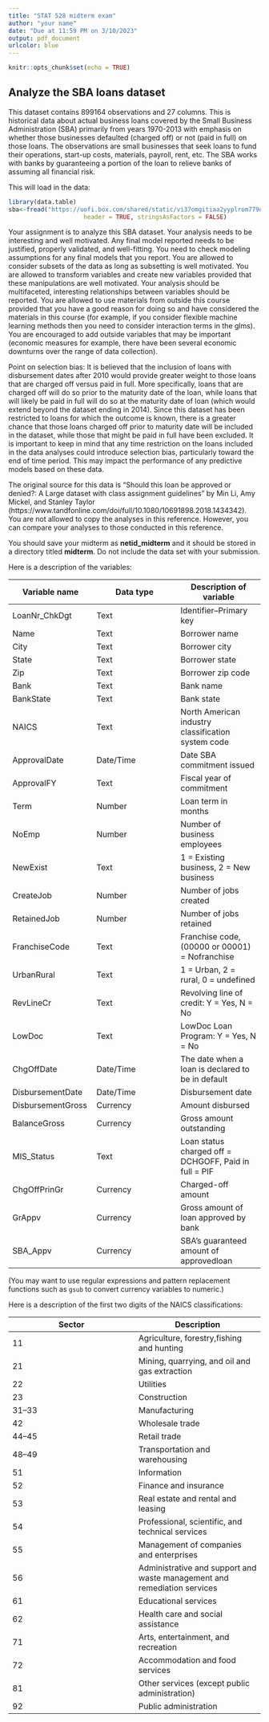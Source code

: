 ```yaml
---
title: "STAT 528 midterm exam"
author: "your name"
date: "Due at 11:59 PM on 3/10/2023"
output: pdf_document
urlcolor: blue
---
```


```r
knitr::opts_chunk$set(echo = TRUE)
```


## Analyze the SBA loans dataset

This dataset contains 899164 observations and 27 columns. This is historical data about actual business loans covered by the Small Business Administration (SBA) primarily from years 1970-2013 with emphasis on whether those businesses defaulted (charged off) or not (paid in full) on those loans. The observations are small businesses that seek loans to fund their operations, start-up costs, materials, payroll, rent, etc. The SBA works with banks by guaranteeing a portion of the loan to relieve banks of assuming all financial risk. 


This will load in the data:

```r
library(data.table)
sba<-fread("https://uofi.box.com/shared/static/vi37omgitiaa2yyplrom779qvwk1g14x.csv", 
					 header = TRUE, stringsAsFactors = FALSE)
```

Your assignment is to analyze this SBA dataset. Your analysis needs to be interesting and well motivated. Any final model reported needs to be justified, properly validated, and well-fitting. You need to check modeling assumptions for any final models that you report. You are allowed to consider subsets of the data as long as subsetting is well motivated. You are allowed to transform variables and create new variables provided that these manipulations are well motivated. Your analysis should be multifaceted, interesting relationships between variables should be reported. You are allowed to use materials from outside this course provided that you have a good reason for doing so and have considered the materials in this course (for example, if you consider flexible machine learning methods then you need to consider interaction terms in the glms). You are encouraged to add outside variables that may be important (economic measures for example, there have been several economic downturns over the range of data collection). 

Point on selection bias: It is believed that the inclusion of loans with disbursement dates after 2010 would provide greater weight to those loans that are charged off versus paid in full. More specifically, loans that are charged off will do so prior to the maturity date of the loan, while loans that will likely be paid in full will do so at the maturity date of loan (which would extend beyond the dataset ending in 2014). Since this dataset has been restricted to loans for which the outcome is known, there is a greater chance that those loans charged off prior to maturity date will be included in the dataset, while those that might be paid in full have been excluded. It is important to keep in mind that any time restriction on the loans included in the data analyses could introduce selection bias, particularly toward the end of time period. This may impact the performance of any predictive models based on these data.

The original source for this data is "Should this loan be approved or denied?: A Large dataset with class assignment guidelines" by Min Li, Amy Mickel, and Stanley Taylor (https://www.tandfonline.com/doi/full/10.1080/10691898.2018.1434342). You are not allowed to copy the analyses in this reference. However, you can compare your analyses to those conducted in this reference.

You should save your midterm as **netid_midterm** and it should be stored in a directory titled **midterm**. Do not include the data set with your submission.


\newpage

Here is a description of the variables: 

|Variable name | Data type | Description of variable |
| --- | --- | --- |
| LoanNr_ChkDgt | Text |Identifier–Primary key | 
| Name | Text | Borrower name| 
| City | Text | Borrower city | 
| State | Text | Borrower state | 
| Zip | Text | Borrower zip code | 
| Bank |Text | Bank name | 
| BankState | Text | Bank state | 
| NAICS | Text | North American industry classification system code | 
| ApprovalDate | Date/Time | Date SBA commitment issued | 
| ApprovalFY | Text | Fiscal year of commitment | 
| Term | Number | Loan term in months | 
| NoEmp | Number | Number of business employees | 
| NewExist | Text | 1 = Existing business, 2 = New business | 
| CreateJob | Number | Number of jobs created | 
| RetainedJob | Number | Number of jobs retained | 
| FranchiseCode | Text | Franchise code, (00000 or 00001) = Nofranchise | 
| UrbanRural | Text | 1 = Urban, 2 = rural, 0 = undefined | 
| RevLineCr | Text | Revolving line of credit: Y = Yes, N = No | 
| LowDoc | Text | LowDoc Loan Program: Y = Yes, N = No | 
| ChgOffDate | Date/Time | The date when a loan is declared to be in default | 
| DisbursementDate | Date/Time | Disbursement date | 
| DisbursementGross | Currency | Amount disbursed | 
| BalanceGross | Currency | Gross amount outstanding | 
| MIS_Status | Text | Loan status charged off = DCHGOFF, Paid in full = PIF |  
| ChgOffPrinGr | Currency | Charged-off amount | 
| GrAppv | Currency | Gross amount of loan approved by bank | 
| SBA_Appv | Currency | SBA’s guaranteed amount of approvedloan |

(You may want to use regular expressions and pattern replacement functions such as `gsub` to convert currency variables to numeric.)


\newpage

Here is a description of the first two digits of the NAICS classifications: 

| Sector | Description |
| --- | --- |
| 11 | Agriculture, forestry,fishing and hunting |
| 21 | Mining, quarrying, and oil and gas extraction |
| 22 | Utilities |
| 23 | Construction | 
| 31–33 | Manufacturing |
| 42 | Wholesale trade | 
| 44–45 | Retail trade | 
| 48–49 | Transportation and warehousing | 
| 51 | Information | 
| 52 | Finance and insurance | 
| 53 | Real estate and rental and leasing | 
| 54 | Professional, scientific, and technical services | 
| 55 | Management of companies and enterprises | 
| 56 | Administrative and support and waste management and remediation services |
| 61 | Educational services | 
| 62 | Health care and social assistance | 
| 71 | Arts, entertainment, and recreation | 
| 72 | Accommodation and food services | 
| 81 | Other services (except public administration) | 
| 92 | Public administration |





